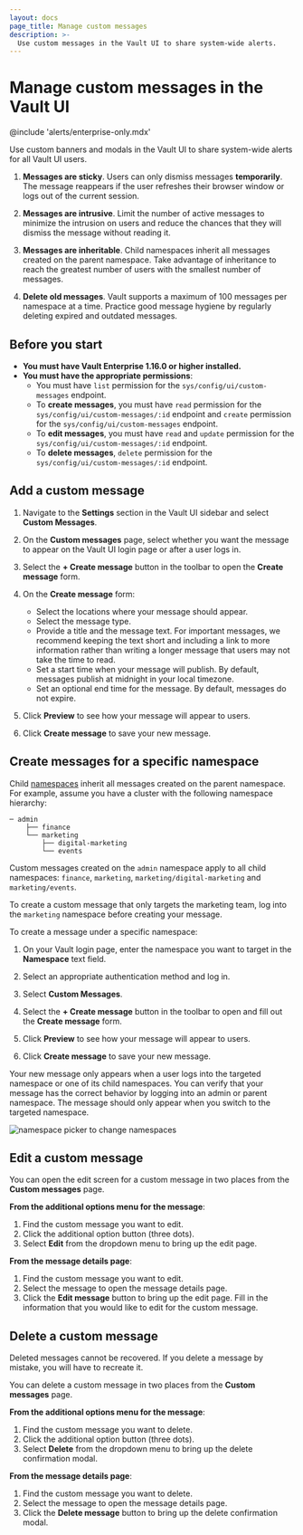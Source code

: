 ```yaml
---
layout: docs
page_title: Manage custom messages
description: >-
  Use custom messages in the Vault UI to share system-wide alerts.
---
```


# Manage custom messages in the Vault UI

@include 'alerts/enterprise-only.mdx'

Use custom banners and modals in the Vault UI to share system-wide alerts for all Vault UI users.

<Tip title="Best practices for UI messages">

1. **Messages are sticky**. Users can only dismiss messages **temporarily**.
   The message reappears if the user refreshes their browser window or logs out
   of the current session.

1. **Messages are intrusive**. Limit the number of active messages to minimize
   the intrusion on users and reduce the chances that they will dismiss the
   message without reading it.

1. **Messages are inheritable**. Child namespaces inherit all messages created
   on the parent namespace. Take advantage of inheritance to reach the greatest
   number of users with the smallest number of messages.

1. **Delete old messages**. Vault supports a maximum of 100 messages per namespace at a
   time. Practice good message hygiene by regularly deleting expired and outdated
   messages.

</Tip>

## Before you start

- **You must have Vault Enterprise 1.16.0 or higher installed.**
- **You must have the appropriate permissions**:
  - You must have `list` permission for the `sys/config/ui/custom-messages` endpoint.
  - To **create messages**, you must have `read` permission for the `sys/config/ui/custom-messages/:id` endpoint and `create` permission for the `sys/config/ui/custom-messages` endpoint.
  - To **edit messages**, you must have `read` and `update` permission for the `sys/config/ui/custom-messages/:id` endpoint.
  - To **delete messages**, `delete` permission for the `sys/config/ui/custom-messages/:id` endpoint.

## Add a custom message

1. Navigate to the **Settings** section in the Vault UI sidebar and select **Custom
   Messages**.

1. On the **Custom messages** page, select whether you want the message
   to appear on the Vault UI login page or after a user logs in.

1. Select the **+ Create message** button in the toolbar to open the **Create message** form.

1. On the **Create message** form:

   - Select the locations where your message should appear.
   - Select the message type.
   - Provide a title and the message text. For important messages, we recommend
     keeping the text short and including a link to more information rather
     than writing a longer message that users may not take the time to read.
   - Set a start time when your message will publish. By default, messages
     publish at midnight in your local timezone.
   - Set an optional end time for the message. By default, messages do not
     expire.

1. Click **Preview** to see how your message will appear to users.

1. Click **Create message** to save your new message.

## Create messages for a specific namespace

Child [namespaces](/vault/docs/enterprise/namespaces) inherit all messages
created on the parent namespace. For example, assume you have a
cluster with the following namespace hierarchy:

<CodeBlockConfig hideClipboard>

```plaintext
─ admin
    ├── finance
    └── marketing
        ├── digital-marketing
        └── events
```

</CodeBlockConfig>

Custom messages created on the `admin` namespace apply to all child namespaces:
`finance`, `marketing`, `marketing/digital-marketing` and `marketing/events`.

To create a custom message that only targets the marketing team, log into the `marketing` namespace before creating your message.

To create a message under a specific namespace:

1. On your Vault login page, enter the namespace you want to target in
   the **Namespace** text field.
1. Select an appropriate authentication method and log in.

1. Select **Custom Messages**.

1. Select the **+ Create message** button in the toolbar to open and fill out
   the **Create message** form.
1. Click **Preview** to see how your message will appear to users.

1. Click **Create message** to save your new message.

Your new message only appears when a user logs into the targeted
namespace or one of its child namespaces. You can verify that your
message has the correct behavior by logging into an admin or parent
namespace. The message should only appear when you switch to the
targeted namespace.

![namespace picker to change namespaces](/img/ui-custom-msg.png)

## Edit a custom message

You can open the edit screen for a custom message in two places from the **Custom messages** page.

**From the additional options menu for the message**:

1. Find the custom message you want to edit.
1. Click the additional option button (three dots).
1. Select **Edit** from the dropdown menu to bring up the edit page.

**From the message details page**:

1. Find the custom message you want to edit.
1. Select the message to open the message details page.
1. Click the **Edit message** button to bring up the edit page.
   Fill in the information that you would like to edit for the custom message.

## Delete a custom message

<Warning title="Message deletion is permanent">
  Deleted messages cannot be recovered. If you delete a message by mistake, you
  will have to recreate it.
</Warning>

You can delete a custom message in two places from the **Custom messages** page.

**From the additional options menu for the message**:

1. Find the custom message you want to delete.
1. Click the additional option button (three dots).
1. Select **Delete** from the dropdown menu to bring up the delete confirmation modal.

**From the message details page**:

1. Find the custom message you want to delete.
1. Select the message to open the message details page.
1. Click the **Delete message** button to bring up the delete confirmation modal.